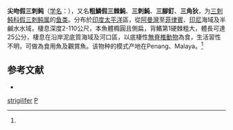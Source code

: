 {{Speciesbox
| taxon = Pseudotriacanthus strigilifer
| status = NE
| status_system = IUCN3.1
| binomial_authority = (Cantor, 1849)<ref name='id8758'>{{cite web| url =http://www.bioinfo.cn/db05/BjdwSpecies.php?action=view&id=8758| title =尖吻假三刺鲀| work =《中国动物物种编目数据库》| publisher =中国科学院微生物研究所| author =中国科学院动物研究所| accessdate =2009-04-16| deadurl =yes| archiveurl =https://web.archive.org/web/20160305043607/http://www.bioinfo.cn/db05/BjdwSpecies.php?action=view&id=8758| archivedate =2016-03-05}}</ref>
| synonyms = *''Triacanthus strigilifer, Cantor, 1849''
*''Triacanthus striglifer, Cantor, 1849''
}}

'''尖吻假三刺鲀'''（[[学名|学名]]：{{lang|la|''Pseudotriacanthus strigilifer''}}），又名'''粗鱗假三棘魨'''、'''三刺魨'''、'''三腳釘'''、'''三角狄'''，为[[三刺鲀科|三刺鲀科]][[假三刺鲀属|假三刺鲀属]]的[[鱼类|鱼类]]。分布於[[印度|印度]][[太平洋|太平洋]]區，從[[阿曼灣|阿曼灣]]至[[菲律賓|菲律賓]]、[[印尼|印尼]]海域及半鹹水水域，棲息深度2-110公尺，本魚體橢圓且側扁，背鰭第1硬棘粗大，體長可達25公分，棲息在沿岸泥底質海域及河口區，以底棲性[[無脊椎動物|無脊椎動物]]為食，生活習性不明，可做為食用魚及觀賞魚。该物种的模式产地在Penang、Malaya。<ref name='id8758'/>

== 参考文献 ==
{{reflist}}
{{refbegin}}
* {{TaiBNET| zh=粗鱗假三棘魨 | id=383049 | binomial=Pseudotriacanthus strigilifer | authority=Cantor, 1849 | var= | accessdate=2013-01-24}}
{{refend}}

{{Taxonbar|from=Q130434}}

[[Category:假三刺鲀属|strigilifer]]
[[Category:1849年描述的鱼类|P]]